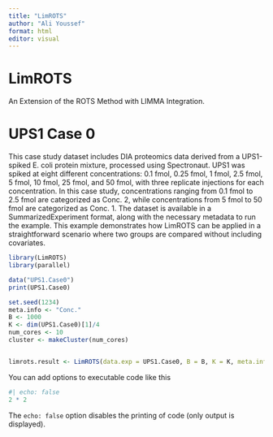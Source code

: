 ```yaml
---
title: "LimROTS"
author: "Ali Youssef"
format: html
editor: visual
---
```


# LimROTS 

An Extension of the ROTS Method with LIMMA Integration.

# UPS1 Case 0

This case study dataset includes DIA proteomics data derived from a UPS1-spiked E. coli protein mixture, processed using Spectronaut. UPS1 was spiked at eight different concentrations: 0.1 fmol, 0.25 fmol, 1 fmol, 2.5 fmol, 5 fmol, 10 fmol, 25 fmol, and 50 fmol, with three replicate injections for each concentration. In this case study, concentrations ranging from 0.1 fmol to 2.5 fmol are categorized as Conc. 2, while concentrations from 5 fmol to 50 fmol are categorized as Conc. 1. The dataset is available in a SummarizedExperiment format, along with the necessary metadata to run the example. This example demonstrates how LimROTS can be applied in a straightforward scenario where two groups are compared without including covariates.

```r
library(LimROTS)
library(parallel)

data("UPS1.Case0") 
print(UPS1.Case0)

set.seed(1234)
meta.info <- "Conc."
B <- 1000
K <- dim(UPS1.Case0)[1]/4
num_cores <- 10
cluster <- makeCluster(num_cores)


limrots.result <- LimROTS(data.exp = UPS1.Case0, B = B, K = K, meta.info = meta.info, cluster = cluster, group.name = "Conc.", trend = TRUE, robust = TRUE)

```

You can add options to executable code like this

```r
#| echo: false
2 * 2
```

The `echo: false` option disables the printing of code (only output is displayed).
